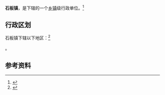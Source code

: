 {{中国乡级行政区|52/03/21/119/000}}

'''石板镇'''，是{{PRC admin/fullname|52/03/21/119/000|3}}下辖的一个[[乡镇|乡镇]]级行政单位。<ref>{{PRC admin/ref sgc|{{PRC admin/parent|52/03/21/119/000}}}}</ref>

== 行政区划 ==

石板镇下辖以下地区：<ref>{{PRC admin/ref sgc|52/03/21/119/000}}</ref>

{{PRC admin/children|52/03/21/119/000}}。

== 参考资料 ==

{{reflist}}

{{行政区划小作品}}
{{PRC admin/navcat|52/03/21/119/000}}